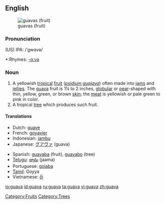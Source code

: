 {{wikipedia}}
==English==
[[Image:Psidium guajava fruit.jpg|thumb|guavas (fruit)]]

===Pronunciation===
(US) IPA: /ˈgwɑvə/
*:Rhymes: [[Rhymes:English:-ɑːvə|-ɑːvə]]

===Noun===
{{en-noun}}

# A yellowish [[tropical]] [[fruit]] (''[[psidium guajava]]'') often made into [[jam]]s and [[jelly|jellies]]. The [[guava]] fruit is 1¼ to 2 inches, [[globular]] or [[pear]]-shaped with thin, yellow, green, or brown [[skin]]; the [[meat]] is yellowish or pale green to pink in color.
# A tropical [[tree]] which produces such fruit.

====Translations====
{{top}}
*Dutch: [[guave]]
*French: [[goyavier]]
*Indonesian: [[jambu]]
*Japanese: [[グアヴァ]] (guava)
{{mid}}
*Spanish: [[guayaba]] (fruit),  [[guayabo]] (tree)
*[[Telugu]]: [[జామ]] (jaama)
*Portuguese: [[goiaba]]
*[[Tamil]]: Goyya
*Vietnamese: [[ổi]]
{{bottom}}

[[Category:Fruits]]
[[Category:Trees]]

[[io:guava]]
[[id:guava]]
[[ru:guava]]
[[ta:guava]]
[[vi:guava]]
[[zh:guava]]